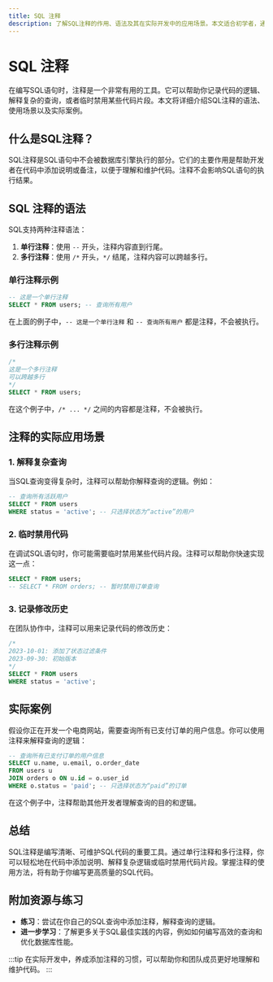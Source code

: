 ```yaml
---
title: SQL 注释
description: 了解SQL注释的作用、语法及其在实际开发中的应用场景。本文适合初学者，通过清晰的解释和代码示例帮助你掌握SQL注释的使用方法。
---
```


# SQL 注释

在编写SQL语句时，注释是一个非常有用的工具。它可以帮助你记录代码的逻辑、解释复杂的查询，或者临时禁用某些代码片段。本文将详细介绍SQL注释的语法、使用场景以及实际案例。

## 什么是SQL注释？

SQL注释是SQL语句中不会被数据库引擎执行的部分。它们的主要作用是帮助开发者在代码中添加说明或备注，以便于理解和维护代码。注释不会影响SQL语句的执行结果。

## SQL 注释的语法

SQL支持两种注释语法：

1. **单行注释**：使用 `--` 开头，注释内容直到行尾。
2. **多行注释**：使用 `/*` 开头，`*/` 结尾，注释内容可以跨越多行。

### 单行注释示例

```sql
-- 这是一个单行注释
SELECT * FROM users; -- 查询所有用户
```

在上面的例子中，`-- 这是一个单行注释` 和 `-- 查询所有用户` 都是注释，不会被执行。

### 多行注释示例

```sql
/*
这是一个多行注释
可以跨越多行
*/
SELECT * FROM users;
```

在这个例子中，`/* ... */` 之间的内容都是注释，不会被执行。

## 注释的实际应用场景

### 1. 解释复杂查询

当SQL查询变得复杂时，注释可以帮助你解释查询的逻辑。例如：

```sql
-- 查询所有活跃用户
SELECT * FROM users
WHERE status = 'active'; -- 只选择状态为“active”的用户
```

### 2. 临时禁用代码

在调试SQL语句时，你可能需要临时禁用某些代码片段。注释可以帮助你快速实现这一点：

```sql
SELECT * FROM users;
-- SELECT * FROM orders; -- 暂时禁用订单查询
```

### 3. 记录修改历史

在团队协作中，注释可以用来记录代码的修改历史：

```sql
/*
2023-10-01: 添加了状态过滤条件
2023-09-30: 初始版本
*/
SELECT * FROM users
WHERE status = 'active';
```

## 实际案例

假设你正在开发一个电商网站，需要查询所有已支付订单的用户信息。你可以使用注释来解释查询的逻辑：

```sql
-- 查询所有已支付订单的用户信息
SELECT u.name, u.email, o.order_date
FROM users u
JOIN orders o ON u.id = o.user_id
WHERE o.status = 'paid'; -- 只选择状态为“paid”的订单
```

在这个例子中，注释帮助其他开发者理解查询的目的和逻辑。

## 总结

SQL注释是编写清晰、可维护SQL代码的重要工具。通过单行注释和多行注释，你可以轻松地在代码中添加说明、解释复杂逻辑或临时禁用代码片段。掌握注释的使用方法，将有助于你编写更高质量的SQL代码。

## 附加资源与练习

- **练习**：尝试在你自己的SQL查询中添加注释，解释查询的逻辑。
- **进一步学习**：了解更多关于SQL最佳实践的内容，例如如何编写高效的查询和优化数据库性能。

:::tip
在实际开发中，养成添加注释的习惯，可以帮助你和团队成员更好地理解和维护代码。
:::